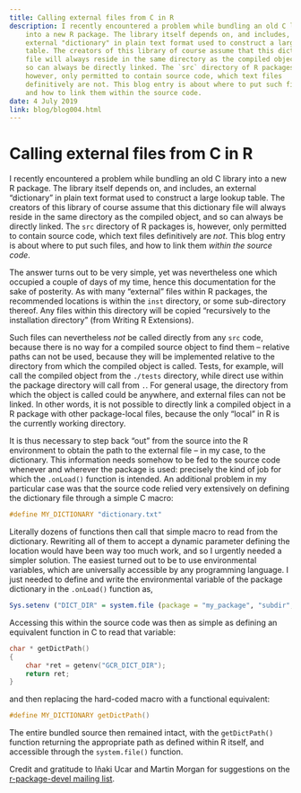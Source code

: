 ```yaml
---
title: Calling external files from C in R
description: I recently encountered a problem while bundling an old C library
    into a new R package. The library itself depends on, and includes, an
    external "dictionary" in plain text format used to construct a large lookup
    table. The creators of this library of course assume that this dictionary
    file will always reside in the same directory as the compiled object, and
    so can always be directly linked. The `src` directory of R packages is,
    however, only permitted to contain source code, which text files
    definitively are not. This blog entry is about where to put such files,
    and how to link them within the source code.
date: 4 July 2019
link: blog/blog004.html
---
```


# Calling external files from C in R

I recently encountered a problem while bundling an old C library into a new
R package. The library itself depends on, and includes, an external
"dictionary" in plain text format used to construct a large lookup table. The
creators of this library of course assume that this dictionary file will always
reside in the same directory as the compiled object, and so can always be
directly linked. The `src` directory of R packages is, however, only permitted
to contain source code, which text files definitively are *not*. This blog
entry is about where to put such files, and how to link them *within the source
code*.

The answer turns out to be very simple, yet was nevertheless one which occupied
a couple of days of my time, hence this documentation for the sake of
posterity. As with many "external" files within R packages, the recommended
locations is within the `inst` directory, or some sub-directory thereof. Any
files within this directory will be copied "recursively to the installation
directory" (from Writing R Extensions).

Such files can nevertheless *not* be called directly from any `src` code,
because there is no way for a compiled source object to find them -- relative
paths can not be used, because they will be implemented relative to the
directory from which the compiled object is called. Tests, for example, will
call the compiled object from the `./tests` directory, while direct use within
the package directory will call from `.`.  For general usage, the directory
from which the object is called could be anywhere, and external files can
not be linked. In other words, it is not possible to directly link a compiled
object in a R package with other package-local files, because the only "local"
in R is the currently working directory.

It is thus necessary to step back "out" from the source into the R environment to
obtain the path to the external file -- in my case, to the dictionary. This
information needs somehow to be fed to the source code whenever and wherever
the package is used: precisely the kind of job for which the `.onLoad()`
function is intended. An additional problem in my particular case was that the source code relied very extensively on defining the dictionary file through a simple C macro:
``` C
#define MY_DICTIONARY "dictionary.txt"
```
Literally dozens of functions then call that simple macro to read from the
dictionary. Rewriting all of them to accept a dynamic parameter defining the
location would have been way too much work, and so I urgently needed a simpler
solution. The easiest turned out to be to use environmental variables, which
are universally accessible by any programming language. I just needed to define
and write the environmental variable of the package dictionary in the
`.onLoad()` function as,
```r
Sys.setenv ("DICT_DIR" = system.file (package = "my_package", "subdir", "my_dict.txt"))
```
Accessing this within the source code was then as simple as defining an equivalent function in C to read that variable:
``` C
char * getDictPath()
{
    char *ret = getenv("GCR_DICT_DIR");
    return ret;
}
```
and then replacing the hard-coded macro with a functional equivalent:
``` C
#define MY_DICTIONARY getDictPath()
```
The entire bundled source then remained intact, with the `getDictPath()`
function returning the appropriate path as defined within R itself, and
accessible through the `system.file()` function.

Credit and gratitude to Iñaki Ucar and Martin Morgan for suggestions on the
[r-package-devel mailing
list](https://stat.ethz.ch/pipermail/r-package-devel/2019q2/004113.html).






